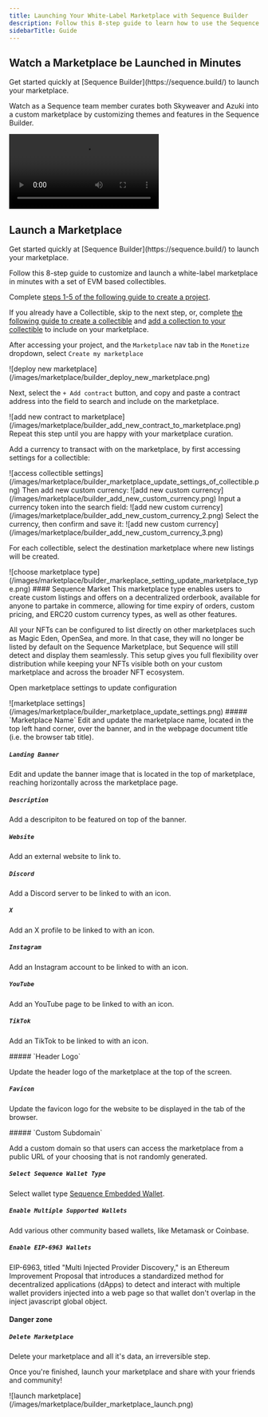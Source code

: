 ---
title: Launching Your White-Label Marketplace with Sequence Builder
description: Follow this 8-step guide to learn how to use the Sequence Builder which offers game builders a white-label marketplace that can be easily customized and integrated into their game experience without any coding experience needed.
sidebarTitle: Guide
---


## Watch a Marketplace be Launched in Minutes 

<Note>
Get started quickly at [Sequence Builder](https://sequence.build/) to launch your marketplace.
</Note>

Watch as a Sequence team member curates both Skyweaver and Azuki into a custom marketplace by customizing themes and features in the Sequence Builder.
<Frame>
<video
  controls
  className="w-full aspect-video"
  src="/video/builder/07_Marketplace.mp4"
></video>
</Frame>

## Launch a Marketplace

<Note>
Get started quickly at [Sequence Builder](https://sequence.build/) to launch your marketplace.
</Note>

Follow this 8-step guide to customize and launch a white-label marketplace in minutes with a set of EVM based collectibles.

<Steps>
<Step title="Create Project">

Complete [steps 1-5 of the following guide to create a project](/solutions/builder/getting-started#get-started).

</Step>
<Step title="Optional: Create Collectible">

If you already have a Collectible, skip to the next step, or, complete [the following guide to create a collectible](/solutions/builder/contracts/deploy-an-item-collection) and [add a collection to your collectible](/solutions/builder/collections) to include on your marketplace. 

</Step>
<Step title="Deploy White-label Marketplace">

After accessing your project, and the `Marketplace` nav tab in the `Monetize` dropdown, select `Create my marketplace`
<Frame>
![deploy new marketplace](/images/marketplace/builder_deploy_new_marketplace.png)
</Frame>
</Step>
<Step title="Add a Collectible to Marketplace">

Next, select the `+ Add contract` button, and copy and paste a contract address into the field to search and include on the marketplace.
<Frame>
![add new contract to marketplace](/images/marketplace/builder_add_new_contract_to_marketplace.png)
</Frame>
Repeat this step until you are happy with your marketplace curation.

</Step>
<Step title="Add Supported Currencies">

Add a currency to transact with on the marketplace, by first accessing settings for a collectible:
<Frame>
![access collectible settings](/images/marketplace/builder_marketplace_update_settings_of_collectible.png)
</Frame>
Then add new custom currency:
<Frame>
![add new custom currency](/images/marketplace/builder_add_new_custom_currency.png)
</Frame>
Input a currency token into the search field:
<Frame>
![add new custom currency](/images/marketplace/builder_add_new_custom_currency_2.png)
</Frame>
Select the currency, then confirm and save it:
<Frame>
![add new custom currency](/images/marketplace/builder_add_new_custom_currency_3.png)
</Frame>
</Step>
<Step title="Choose Marketplace Destination">

For each collectible, select the destination marketplace where new listings will be created.
<Frame>
![choose marketplace type](/images/marketplace/builder_markeplace_setting_update_marketplace_type.png)
</Frame>
#### Sequence Market
This marketplace type enables users to create custom listings and offers on a decentralized orderbook, available for anyone to partake in commerce, allowing for time expiry of orders, custom pricing, and ERC20 custom currency types, as well as other features.

All your NFTs can be configured to list directly on other marketplaces such as Magic Eden, OpenSea, and more. In that case, they will no longer be listed by default on the Sequence Marketplace, but Sequence will still detect and display them seamlessly. This setup gives you full flexibility over distribution while keeping your NFTs visible both on your custom marketplace and across the broader NFT ecosystem.

<SupportedMarketplacesTable />

</Step>
<Step title="Update Marketplace Settings">

Open marketplace settings to update configuration
<Frame>
![marketplace settings](/images/marketplace/builder_marketplace_update_settings.png)
</Frame>
<Accordion title="General">
##### `Marketplace Name`
Edit and update the marketplace name, located in the top left hand corner, over the banner, and in the webpage document title (i.e. the browser tab title).

##### `Landing Banner`
Edit and update the banner image that is located in the top of marketplace, reaching horizontally across the marketplace page.

##### `Description`

Add a descripiton to be featured on top of the banner.

##### `Website`

Add an external website to link to.

##### `Discord`

Add a Discord server to be linked to with an icon.

##### `X`

Add an X profile to be linked to with an icon.

##### `Instagram`

Add an Instagram account to be linked to with an icon.

##### `YouTube`

Add an YouTube page to be linked to with an icon.

##### `TikTok`

Add an TikTok to be linked to with an icon.
</Accordion>

<Accordion title="Appearance">
##### `Header Logo`

Update the header logo of the marketplace at the top of the screen.

##### `Favicon`

Update the favicon logo for the website to be displayed in the tab of the browser.

</Accordion>

<Accordion title="Advanced">
##### `Custom Subdomain`

Add a custom domain so that users can access the marketplace from a public URL of your choosing that is not randomly generated.

##### `Select Sequence Wallet Type`

Select wallet type [Sequence Embedded Wallet](/solutions/wallets/developers/embedded-wallet/overview).

##### `Enable Multiple Supported Wallets`

Add various other community based wallets, like Metamask or Coinbase.

##### `Enable EIP-6963 Wallets`

EIP-6963, titled "Multi Injected Provider Discovery," is an Ethereum Improvement Proposal that introduces a standardized method for decentralized applications (dApps) to detect and interact with multiple wallet providers injected into a web page so that wallet don't overlap in the inject javascript global object.

</Accordion>

#### Danger zone

##### `Delete Marketplace`

Delete your marketplace and all it's data, an irreversible step.

</Step>
<Step title="Launch Marketplace">

Once you're finished, launch your marketplace and share with your friends and community!
<Frame>
![launch marketplace](/images/marketplace/builder_marketplace_launch.png)
</Frame>
</Step>
</Steps>

